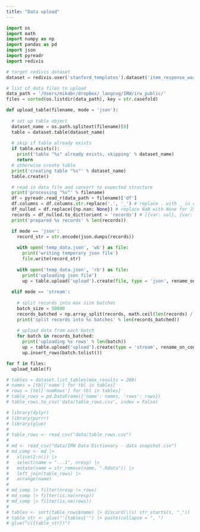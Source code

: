 ```yaml
---
title: "Data upload"
---
```


```python
import os
import math
import numpy as np
import pandas as pd
import json
import pyreadr
import redivis

# target redivis dataset
dataset = redivis.user('stanford_templates').dataset('item_response_warehouse')

# list of data files to upload
data_path = '/Users/mikabr/dropbox/_langcog/IRW/irw_public/'
files = sorted(os.listdir(data_path), key = str.casefold)

def upload_table(filename, mode = 'json'):
  
  # set up table object
  dataset_name = os.path.splitext(filename)[0]
  table = dataset.table(dataset_name)
  
  # skip if table already exists
  if table.exists():
    print('table "%s" already exists, skipping' % dataset_name)
    return
  # otherwise create table
  print('creating table "%s"' % dataset_name)
  table.create()

  # read in data file and convert to expected structure
  print('processing "%s"' % filename)
  df = pyreadr.read_r(data_path + filename)['df']
  df.columns = df.columns.str.replace('.', '_') # replace . with _ in column names
  df_nulled = df.replace({np.nan: None}) # replace NaN with None for JSON
  records = df_nulled.to_dict(orient = 'records') # [{var: val}, {var: val}]
  print('prepared %s records' % len(records))

  if mode == 'json':
    record_str = str.encode(json.dumps(records))
  
    with open('temp_data.json', 'wb') as file:
      print('writing temporary json file')
      file.write(record_str)
      
    with open('temp_data.json', 'rb') as file:
      print('uploading json file')
      up = table.upload('upload').create(file, type = 'json', rename_on_conflict = True, remove_on_fail = True)
  
  elif mode == 'stream':
    
    # split records into max size batches
    batch_size = 50000
    records_batched = np.array_split(records, math.ceil(len(records) / batch_size))
    print('split records into %s batches' % len(records_batched))
  
    # upload data from each batch
    for batch in records_batched:
      print('uploading %s rows' % len(batch))
      up = table.upload('upload').create(type = 'stream', rename_on_conflict = True, remove_on_fail = True)
      up.insert_rows(batch.tolist())

for f in files:
  upload_table(f)
```

```python
# tables = dataset.list_tables(max_results = 200)
# names = [tbl['name'] for tbl in tables]
# rows = [tbl['numRows'] for tbl in tables]
# table_rows = pd.DataFrame({'name': names, 'rows': rows})
# table_rows.to_csv('data/table_rows.csv', index = False)
```

```r
# library(dplyr)
# library(purrr)
# library(glue)
# 
# table_rows <- read_csv("data/table_rows.csv")
# 
# md <- read_csv("data/IRW Data Dictionary - data snapshot.csv")
# md_comp <- md |>
#   slice(2:n()) |>
#   select(name = "...1", nresp) |>
#   mutate(name = str_remove(name, ".Rdata")) |>
#   left_join(table_rows) |>
#   arrange(name)
# 
# md_comp |> filter(nresp != rows)
# md_comp |> filter(is.na(nresp))
# md_comp |> filter(is.na(rows))
# 
# tables <- sort(table_rows$name) |> discard(\(s) str_starts(s, "_"))
# table_str <- glue("'{tables}'") |> paste(collapse = ", ")
# glue("c({table_str})")
```
